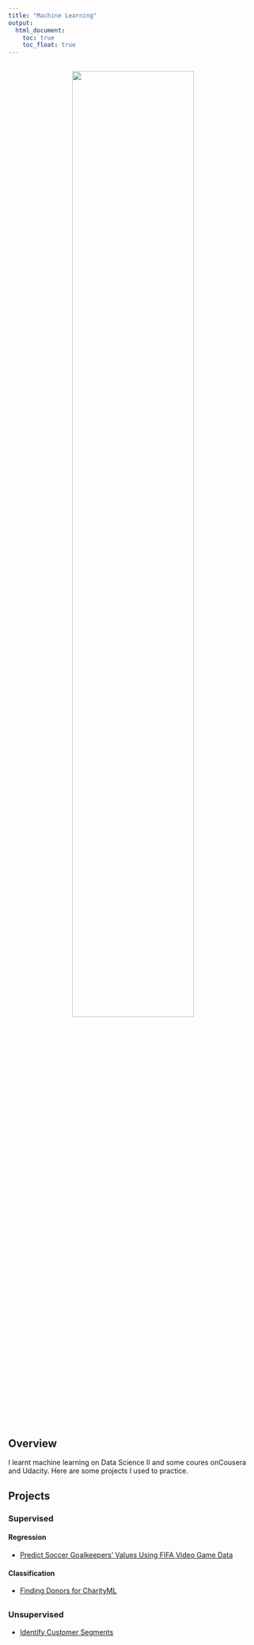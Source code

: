 ```yaml
---
title: "Machine Learning"
output:
  html_document: 
    toc: true
    toc_float: true
---
```

<div style="margin-bottom:30px;">    
</div>


<center>
<img src="png/machine.jpg" style="width:70%">
</center>

## Overview

I learnt machine learning on Data Science II and some coures onCousera and Udacity. 
Here are some projects I used to practice.

<div style="margin-bottom:30px;">    
</div>



## Projects 

### Supervised
#### Regression
* [Predict Soccer Goalkeepers' Values Using FIFA Video Game Data](https://github.com/Lujun1995/P8106-Midterm-Project/tree/master/results)

#### Classification
* [Finding Donors for CharityML](find_donor.html)


<div style="margin-bottom:30px;">    
</div>

### Unsupervised
* [Identify Customer Segments](unsurpvised.html)